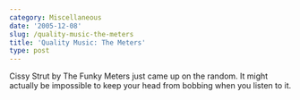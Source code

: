 ```yaml
---
category: Miscellaneous
date: '2005-12-08'
slug: /quality-music-the-meters
title: 'Quality Music: The Meters'
type: post
---
```



Cissy Strut by The Funky Meters just came up on the random. It
might actually be impossible to keep your head from bobbing when
you listen to it.